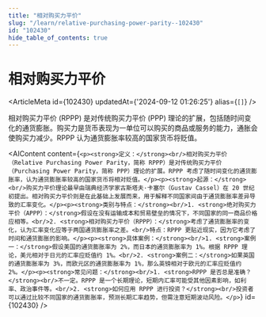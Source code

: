 ```yaml
---
title: "相对购买力平价"
slug: "/learn/relative-purchasing-power-parity--102430"
id: "102430"
hide_table_of_contents: true
---
```



# 相对购买力平价

<ArticleMeta id={102430} updatedAt={'2024-09-12 01:26:25'} alias={`[]`} />
<div className='border-solid border-b border-t-0 my-4 border-[var(--ifm-color-gray-300)]' />

相对购买力平价 (RPPP) 是对传统购买力平价 (PPP) 理论的扩展，包括随时间变化的通货膨胀。购买力是货币表现为一单位可以购买的商品或服务的能力，通胀会使购买力减少。RPPP 认为通货膨胀率较高的国家货币将贬值。

<AIContent content={`<p><strong>定义：</strong><br/>相对购买力平价（Relative Purchasing Power Parity，简称 RPPP）是对传统购买力平价（Purchasing Power Parity，简称 PPP）理论的扩展。RPPP 考虑了随时间变化的通货膨胀率，认为通货膨胀率较高的国家货币将相对贬值。</p><p><strong>起源：</strong><br/>购买力平价理论最早由瑞典经济学家古斯塔夫·卡塞尔（Gustav Cassel）在 20 世纪初提出。相对购买力平价则是在此基础上发展而来，用于解释不同国家间由于通货膨胀率差异导致的汇率变化。</p><p><strong>类别与特点：</strong><br/>1. <strong>绝对购买力平价（APPP）：</strong>假设在没有运输成本和贸易壁垒的情况下，不同国家的同一商品价格应相等。<br/>2. <strong>相对购买力平价（RPPP）：</strong>考虑了通货膨胀率的变化，认为汇率变化应等于两国通货膨胀率之差。<br/>特点：RPPP 更贴近现实，因为它考虑了时间和通货膨胀的影响。</p><p><strong>具体案例：</strong><br/>1. <strong>案例一：</strong>假设美国的通货膨胀率为 2%，而日本的通货膨胀率为 1%。根据 RPPP 理论，美元相对于日元的汇率应贬值约 1%。<br/>2. <strong>案例二：</strong>如果英国的通货膨胀率为 3%，而欧元区的通货膨胀率为 1%，那么英镑相对于欧元的汇率应贬值约 2%。</p><p><strong>常见问题：</strong><br/>1. <strong>RPPP 是否总是准确？</strong><br/>不一定。RPPP 是一个长期理论，短期内汇率可能受其他因素影响，如利率、政治事件等。<br/>2. <strong>如何应用 RPPP 进行投资？</strong><br/>投资者可以通过比较不同国家的通货膨胀率，预测长期汇率趋势，但需注意短期波动风险。</p>`} id={102430} />
